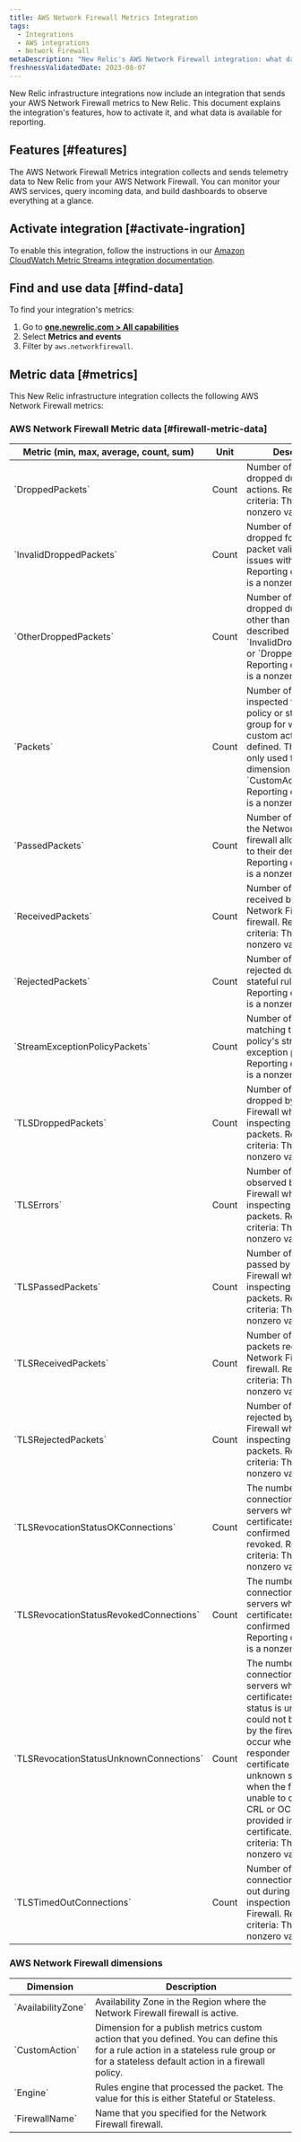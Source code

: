 ```yaml
---
title: AWS Network Firewall Metrics Integration
tags:
  - Integrations
  - AWS integrations
  - Network Firewall
metaDescription: "New Relic's AWS Network Firewall integration: what data it reports and how to enable it."
freshnessValidatedDate: 2023-08-07
---
```


New Relic infrastructure integrations now include an integration that sends your AWS Network Firewall metrics to New Relic. This document explains the integration's features, how to activate it, and what data is available for reporting.

## Features [#features]

The AWS Network Firewall Metrics integration collects and sends telemetry data to New Relic from your AWS Network Firewall. You can monitor your AWS services, query incoming data, and build dashboards to observe everything at a glance.

## Activate integration [#activate-ingration]

To enable this integration, follow the instructions in our [Amazon CloudWatch Metric Streams integration documentation](/docs/infrastructure/amazon-integrations/connect/aws-metric-stream-setup/).

## Find and use data [#find-data]

To find your integration's metrics:

1. Go to <DNT>**[one.newrelic.com > All capabilities](https://one.newrelic.com/all-capabilities)**</DNT>
2. Select <DNT>**Metrics and events**</DNT>
3. Filter by `aws.networkfirewall`.

## Metric data [#metrics]

This New Relic infrastructure integration collects the following AWS Network Firewall metrics:

### AWS Network Firewall Metric data [#firewall-metric-data]

<table>
  <thead>
    <tr>
      <th style={{ width: "200px" }}>
      Metric (min, max, average, count, sum)  
      </th>
      <th>
      Unit  
      </th>
      <th>
      Description
      </th>
    </tr>
  </thead>
  <tbody>
    <tr>
      <td>
      `DroppedPackets`
      </td>
      <td>
      Count
      </td>
      <td>
      Number of packets dropped due to rule actions. Reporting criteria: There is a nonzero value.
      </td>
    </tr>
    <tr>
      <td>
      `InvalidDroppedPackets`
      </td>
      <td>
      Count
      </td>
      <td>
      Number of packets dropped for failing packet validation due to issues with the packet. Reporting criteria: There is a nonzero value.
      </td>
    </tr>
    <tr>
      <td>
      `OtherDroppedPackets`
      </td>
      <td>
      Count
      </td>
      <td>
      Number of packets dropped due to reasons other than those described by `InvalidDroppedPackets` or `DroppedPackets`. Reporting criteria: There is a nonzero value.
      </td>
    </tr>
    <tr>
      <td>
      `Packets`
      </td>
      <td>
      Count
      </td>
      <td>
      Number of packets inspected for a firewall policy or stateless rule group for which a custom action is defined. This metric is only used for the dimension `CustomAction`. Reporting criteria: There is a nonzero value.
      </td>
    </tr>
    <tr>
      <td>
      `PassedPackets`
      </td>
      <td>
      Count
      </td>
      <td>
      Number of packets that the Network Firewall firewall allowed through to their destinations. Reporting criteria: There is a nonzero value.
      </td>
    </tr>
    <tr>
      <td>
      `ReceivedPackets`
      </td>
      <td>
      Count
      </td>
      <td>
      Number of packets received by the Network Firewall firewall. Reporting criteria: There is a nonzero value.
      </td>
    </tr>
    <tr>
      <td>
      `RejectedPackets`
      </td>
      <td>
      Count
      </td>
      <td>
      Number of packets rejected due to Reject stateful rule actions. Reporting criteria: There is a nonzero value.
      </td>
    </tr>
    <tr>
      <td>
      `StreamExceptionPolicyPackets`
      </td>
      <td>
      Count
      </td>
      <td>
      Number of packets matching the firewall policy's stream exception policy. Reporting criteria: There is a nonzero value.
      </td>
    </tr>
    <tr>
      <td>
      `TLSDroppedPackets`
      </td>
      <td>
      Count
      </td>
      <td>
      Number of packets dropped by Network Firewall while inspecting SSL/TLS packets. Reporting criteria: There is a nonzero value.
      </td>
    </tr>
    <tr>
      <td>
      `TLSErrors`
      </td>
      <td>
      Count
      </td>
      <td>
      Number of errors observed by Network Firewall while inspecting SSL/TLS packets. Reporting criteria: There is a nonzero value.
      </td>
    </tr>
    <tr>
      <td>
      `TLSPassedPackets`
      </td>
      <td>
      Count
      </td>
      <td>
      Number of packets passed by Network Firewall while inspecting SSL/TLS packets. Reporting criteria: There is a nonzero value.
      </td>
    </tr>
    <tr>
      <td>
      `TLSReceivedPackets`
      </td>
      <td>
      Count
      </td>
      <td>
      Number of SSL/TLS packets received by the Network Firewall firewall. Reporting criteria: There is a nonzero value.
      </td>
    </tr>
    <tr>
      <td>
      `TLSRejectedPackets`
      </td>
      <td>
      Count
      </td>
      <td>
      Number of packets rejected by Network Firewall while inspecting SSL/TLS packets. Reporting criteria: There is a nonzero value.
      </td>
    </tr>
    <tr>
      <td>
      `TLSRevocationStatusOKConnections`
      </td>
      <td>
      Count
      </td>
      <td>
      The number of SSL/TLS connections to TLS servers whose certificates have been confirmed as not revoked. Reporting criteria: There is a nonzero value.
      </td>
    </tr>
    <tr>
      <td>
      `TLSRevocationStatusRevokedConnections`
      </td>
      <td>
      Count
      </td>
      <td>
      The number of SSL/TLS connections to TLS servers whose certificates have been confirmed as revoked. Reporting criteria: There is a nonzero value.
      </td>
    </tr>
    <tr>
      <td>
      `TLSRevocationStatusUnknownConnections`
      </td>
      <td>
      Count
      </td>
      <td>
      The number of SSL/TLS connections to TLS servers whose certificates revocation status is unknown or could not be determined by the firewall. This can occur when the OCSP responder for a server certificate returns an unknown status, or when the firewall is unable to connect to the CRL or OCSP endpoints provided in the certificate. Reporting criteria: There is a nonzero value.
      </td>
    </tr>
    <tr>
      <td>
      `TLSTimedOutConnections`
      </td>
      <td>
      Count
      </td>
      <td>
      Number of SSL/TLS connections that timed out during SSL/TLS inspection by Network Firewall. Reporting criteria: There is a nonzero value.
      </td>
    </tr>
  </tbody>
</table>

### AWS Network Firewall dimensions

<table>
  <thead>
    <tr>
      <th style={{ width: "200px" }}>
      Dimension  
      </th>
      <th>
      Description
      </th>
    </tr>
  </thead>
  <tbody>
    <tr>
      <td>
      `AvailabilityZone`
      </td>
      <td>
      Availability Zone in the Region where the Network Firewall firewall is active.
      </td>
    </tr>
    <tr>
      <td>
      `CustomAction`
      </td>
      <td>
      Dimension for a publish metrics custom action that you defined. You can define this for a rule action in a stateless rule group or for a stateless default action in a firewall policy.
      </td>
    </tr>
    <tr>
      <td>
      `Engine`
      </td>
      <td>
      Rules engine that processed the packet. The value for this is either Stateful or Stateless.
      </td>
    </tr>
    <tr>
      <td>
      `FirewallName`
      </td>
      <td>
      Name that you specified for the Network Firewall firewall.
      </td>
    </tr>
  </tbody>
</table>
